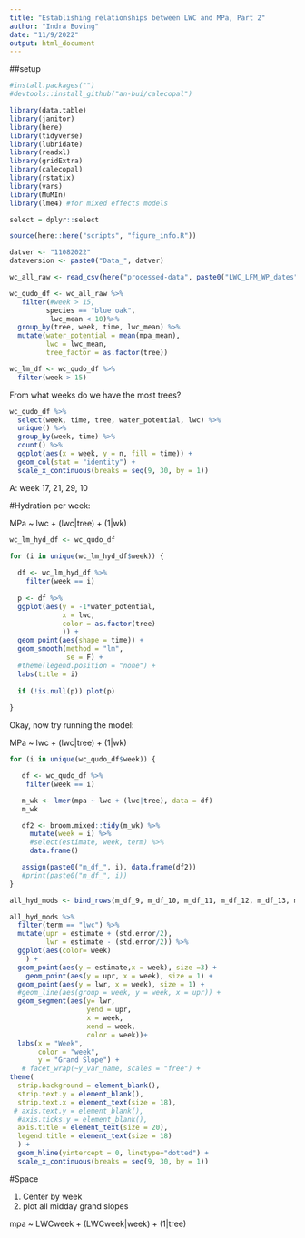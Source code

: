 ```yaml
---
title: "Establishing relationships between LWC and MPa, Part 2"
author: "Indra Boving"
date: "11/9/2022"
output: html_document
---
```


##setup
```r
#install.packages("")
#devtools::install_github("an-bui/calecopal")

library(data.table)
library(janitor)
library(here)
library(tidyverse)
library(lubridate)
library(readxl)
library(gridExtra)
library(calecopal)
library(rstatix)
library(vars)
library(MuMIn)
library(lme4) #for mixed effects models

select = dplyr::select

source(here::here("scripts", "figure_info.R"))

datver <- "11082022"
dataversion <- paste0("Data_", datver)
```

```r
wc_all_raw <- read_csv(here("processed-data", paste0("LWC_LFM_WP_dates",datver,".csv")), show_col_types = FALSE) 

wc_qudo_df <- wc_all_raw %>% 
   filter(#week > 15, 
         species == "blue oak", 
          lwc_mean < 10)%>% 
  group_by(tree, week, time, lwc_mean) %>% 
  mutate(water_potential = mean(mpa_mean), 
         lwc = lwc_mean, 
         tree_factor = as.factor(tree))

wc_lm_df <- wc_qudo_df %>% 
  filter(week > 15)
```

From what weeks do we have the most trees?

```r
wc_qudo_df %>% 
  select(week, time, tree, water_potential, lwc) %>% 
  unique() %>% 
  group_by(week, time) %>% 
  count() %>% 
  ggplot(aes(x = week, y = n, fill = time)) +
  geom_col(stat = "identity") + 
  scale_x_continuous(breaks = seq(9, 30, by = 1))
```
A: week 17, 21, 29, 10

#Hydration per week: 

MPa ~ lwc + (lwc|tree) + (1|wk)

```r
wc_lm_hyd_df <- wc_qudo_df 

for (i in unique(wc_lm_hyd_df$week)) {
  
  df <- wc_lm_hyd_df %>% 
    filter(week == i)
  
  p <- df %>% 
  ggplot(aes(y = -1*water_potential, 
             x = lwc, 
             color = as.factor(tree)
             )) +
  geom_point(aes(shape = time)) + 
  geom_smooth(method = "lm",
              se = F) +
  #theme(legend.position = "none") +
  labs(title = i)
  
  if (!is.null(p)) plot(p)
  
}
```
Okay, now try running the model: 

MPa ~ lwc + (lwc|tree) + (1|wk)

```r
for (i in unique(wc_qudo_df$week)) {

   df <- wc_qudo_df %>%
    filter(week == i)

   m_wk <- lmer(mpa ~ lwc + (lwc|tree), data = df)
   m_wk

   df2 <- broom.mixed::tidy(m_wk) %>%
     mutate(week = i) %>%
     #select(estimate, week, term) %>% 
     data.frame()

   assign(paste0("m_df_", i), data.frame(df2)) 
   #print(paste0("m_df_", i))
}

all_hyd_mods <- bind_rows(m_df_9, m_df_10, m_df_11, m_df_12, m_df_13, m_df_14, m_df_15, m_df_17, m_df_18, m_df_19, m_df_21, m_df_29)
```

```r
all_hyd_mods %>% 
  filter(term == "lwc") %>% 
  mutate(upr = estimate + (std.error/2), 
         lwr = estimate - (std.error/2)) %>% 
  ggplot(aes(color= week)
    ) + 
  geom_point(aes(y = estimate,x = week), size =3) +
    geom_point(aes(y = upr, x = week), size = 1) +
  geom_point(aes(y = lwr, x = week), size = 1) +
  #geom_line(aes(group = week, y = week, x = upr)) +
  geom_segment(aes(y= lwr, 
                   yend = upr, 
                   x = week, 
                   xend = week, 
                   color = week))+
  labs(x = "Week", 
       color = "week", 
       y = "Grand Slope") +
   # facet_wrap(~y_var_name, scales = "free") + 
theme(
  strip.background = element_blank(),
  strip.text.y = element_blank(), 
  strip.text.x = element_text(size = 18), 
 # axis.text.y = element_blank(), 
  #axis.ticks.y = element_blank(), 
  axis.title = element_text(size = 20), 
  legend.title = element_text(size = 18)
  ) +
  geom_hline(yintercept = 0, linetype="dotted") + 
  scale_x_continuous(breaks = seq(9, 30, by = 1))
```
#Space

1. Center by week
2. plot all midday grand slopes

mpa ~ LWCweek + (LWCweek|week) + (1|tree)

```r

```

